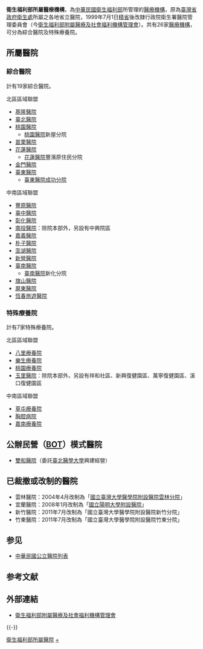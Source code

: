 '''衛生福利部所屬醫療機構'''，為[[中華民國|中華民國]][[中華民國衛生福利部|衛生福利部]]所管理的[[醫療機構|醫療機構]]，原為[[臺灣省政府衛生處|臺灣省政府衛生處]]所屬之各地省立醫院，1999年7月1日[[精省|精省]]後改隸行政院衛生署醫院管理委員會（今[[衛生福利部附屬醫療及社會福利機構管理會|衛生福利部附屬醫療及社會福利機構管理會]]）。共有26家[[醫療機構|醫療機構]]，可分為綜合醫院及特殊療養院。

== 所屬醫院 ==
=== 綜合醫院 ===
計有19家綜合醫院。
;北區區域聯盟
* [[衛生福利部基隆醫院|基隆醫院]]
* [[衛生福利部臺北醫院|臺北醫院]]
* [[衛生福利部桃園醫院|桃園醫院]]
** [[衛生福利部桃園醫院|桃園醫院]]新屋分院
* [[衛生福利部苗栗醫院|苗栗醫院]]
* [[衛生福利部花蓮醫院|花蓮醫院]]
** [[衛生福利部花蓮醫院|花蓮醫院]]豐濱原住民分院
* [[衛生福利部金門醫院|金門醫院]]
* [[衛生福利部臺東醫院|臺東醫院]]
** [[衛生福利部臺東醫院成功分院|臺東醫院成功分院]]
;中南區域聯盟
* [[衛生福利部豐原醫院|豐原醫院]]
* [[衛生福利部臺中醫院|臺中醫院]]
* [[衛生福利部彰化醫院|彰化醫院]]
* [[衛生福利部南投醫院|南投醫院]]：除院本部外，另設有中興院區
* [[衛生福利部嘉義醫院|嘉義醫院]]
* [[衛生福利部朴子醫院|朴子醫院]]
* [[衛生福利部澎湖醫院|澎湖醫院]]
* [[衛生福利部新營醫院|新營醫院]]
* [[衛生福利部臺南醫院|臺南醫院]]
** [[衛生福利部臺南醫院|臺南醫院]]新化分院
* [[衛生福利部旗山醫院|旗山醫院]]
* [[衛生福利部屏東醫院|屏東醫院]]
* [[衛生福利部恆春旅遊醫院|恆春旅遊醫院]]

=== 特殊療養院 ===
計有7家特殊療養院。
;北區區域聯盟
* [[衛生福利部八里療養院|八里療養院]]
* [[衛生福利部樂生療養院|樂生療養院]]
* [[衛生福利部桃園療養院|桃園療養院]]
* [[衛生福利部玉里醫院|玉里醫院]]：除院本部外，另設有祥和社區、新興復健園區、萬寧復健園區、溪口復健園區
;中南區域聯盟
* [[衛生福利部草屯療養院|草屯療養院]]
* [[衛生福利部胸腔病院|胸腔病院]]
* [[衛生福利部嘉南療養院|嘉南療養院]]

== 公辦民營（[[民間興建營運後轉移模式|BOT]]）模式醫院 ==
* [[衛生福利部雙和醫院|雙和醫院]]（委託[[臺北醫學大學|臺北醫學大學]]興建經營）

== 已裁撤或改制的醫院 ==
*雲林醫院：2004年4月改制為「[[國立臺灣大學醫學院附設醫院雲林分院|國立臺灣大學醫學院附設醫院雲林分院]]」
*宜蘭醫院：2008年1月改制為「[[國立陽明大學附設醫院|國立陽明大學附設醫院]]」
*新竹醫院：2011年7月改制為「國立臺灣大學醫學院附設醫院新竹分院」
*竹東醫院：2011年7月改制為「國立臺灣大學醫學院附設醫院竹東分院」

== 参见 ==
* [[中華民國公立醫院列表|中華民國公立醫院列表]]

== 参考文献 ==
{{Reflist}}

==外部連結==
* [http://www.hso.mohw.gov.tw 衛生福利部附屬醫療及社會福利機構管理會] {{Wayback|url=http://www.hso.mohw.gov.tw/ |date=20160416033719 }}

{{-}}
{{中華民國衛生福利部所屬機關}}
{{衛生福利部附屬醫療及社會福利機構}}

[[Category:衛生福利部所屬醫院|]]
[[Category:臺灣公立醫院|+]]